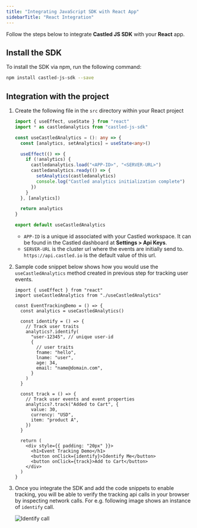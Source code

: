 ```yaml
---
title: "Integrating JavaScript SDK with React App"
sidebarTitle: "React Integration"
---
```


Follow the steps below to integrate **Castled JS SDK** with your **React** app.

## Install the SDK

To install the SDK via npm, run the following command:

```bash
npm install castled-js-sdk --save
```

## Integration with the project

1. Create the following file in the `src` directory within your React project

   ```ts useCastledAnalytics.ts
   import { useEffect, useState } from "react"
   import * as castledanalytics from "castled-js-sdk"

   const useCastledAnalytics = (): any => {
     const [analytics, setAnalytics] = useState<any>()

     useEffect(() => {
       if (!analytics) {
         castledanalytics.load("<APP-ID>", "<SERVER-URL>")
         castledanalytics.ready(() => {
           setAnalytics(castledanalytics)
           console.log("Castled analytics initialization complete")
         })
       }
     }, [analytics])

     return analytics
   }

   export default useCastledAnalytics
   ```

   - `APP-ID` is a unique id associated with your Castled workspace. It can be found in the Castled dashboard at **Settings > Api Keys**.
   - `SERVER-URL` is the cluster url where the events are initially send to. `https://api.castled.io` is the default value of this url.

2. Sample code snippet below shows how you would use the `useCastledAnalytics` method created in previous step for tracking user events.

   ```tsx
   import { useEffect } from "react"
   import useCastledAnalytics from "./useCastledAnalytics"

   const EventTrackingDemo = () => {
     const analytics = useCastledAnalytics()

     const identify = () => {
       // Track user traits
       analytics?.identify(
         "user-12345", // unique user-id
         {
           // user traits
           fname: "hello",
           lname: "user",
           age: 34,
           email: "name@domain.com",
         }
       )
     }

     const track = () => {
       // Track user events and event properties
       analytics?.track("Added to Cart", {
         value: 30,
         currency: "USD",
         item: "product A",
       })
     }

     return (
       <div style={{ padding: "20px" }}>
         <h1>Event Tracking Demo</h1>
         <button onClick={identify}>Identify Me</button>
         <button onClick={track}>Add to Cart</button>
       </div>
     )
   }
   ```

3. Once you integrate the SDK and add the code snippets to enable tracking, you will be able to verify the tracking api calls in your browser by inspecting network calls.
   For e.g. following image shows an instance of `identify` call.

   ![Identify call](/images/sdk/js/identify_call.png)
